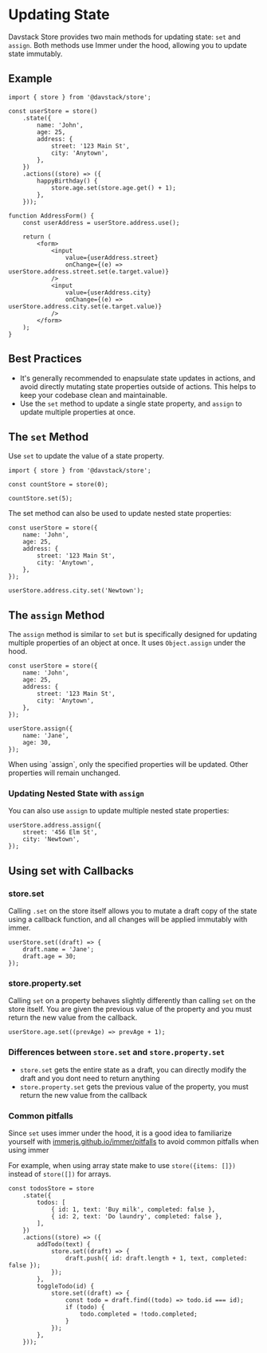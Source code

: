 
# Updating State

Davstack Store provides two main methods for updating state: `set` and `assign`. Both methods use Immer under the hood, allowing you to update state immutably.

## Example

```tsx
import { store } from '@davstack/store';

const userStore = store()
	.state({
		name: 'John',
		age: 25,
		address: {
			street: '123 Main St',
			city: 'Anytown',
		},
	})
	.actions((store) => ({
		happyBirthday() {
			store.age.set(store.age.get() + 1);
		},
	}));

function AddressForm() {
	const userAddress = userStore.address.use();

	return (
		<form>
			<input
				value={userAddress.street}
				onChange={(e) => userStore.address.street.set(e.target.value)}
			/>
			<input
				value={userAddress.city}
				onChange={(e) => userStore.address.city.set(e.target.value)}
			/>
		</form>
	);
}
```

## Best Practices

- It's generally recommended to enapsulate state updates in actions, and avoid directly mutating state properties outside of actions. This helps to keep your codebase clean and maintainable.
- Use the `set` method to update a single state property, and `assign` to update multiple properties at once.

## The `set` Method

Use `set` to update the value of a state property.

```tsx
import { store } from '@davstack/store';

const countStore = store(0);

countStore.set(5);
```

The set method can also be used to update nested state properties:

```tsx
const userStore = store({
	name: 'John',
	age: 25,
	address: {
		street: '123 Main St',
		city: 'Anytown',
	},
});

userStore.address.city.set('Newtown');
```

## The `assign` Method

The `assign` method is similar to `set` but is specifically designed for updating multiple properties of an object at once. It uses `Object.assign` under the hood.

```tsx
const userStore = store({
	name: 'John',
	age: 25,
	address: {
		street: '123 Main St',
		city: 'Anytown',
	},
});

userStore.assign({
	name: 'Jane',
	age: 30,
});
```

<Callout type="info" emoji="ℹ️">
	When using `assign`, only the specified properties will be updated. Other
	properties will remain unchanged.
</Callout>

### Updating Nested State with `assign`

You can also use `assign` to update multiple nested state properties:

```tsx
userStore.address.assign({
	street: '456 Elm St',
	city: 'Newtown',
});
```

## Using set with Callbacks

### store.set

Calling `.set` on the store itself allows you to mutate a draft copy of the state using a callback function, and all changes will be applied immutably with immer.

```tsx
userStore.set((draft) => {
	draft.name = 'Jane';
	draft.age = 30;
});
```

### store.property.set

Calling `set` on a property behaves slightly differently than calling `set` on the store itself.
You are given the previous value of the property and you must return the new value from the callback.

```tsx
userStore.age.set((prevAge) => prevAge + 1);
```

### Differences between `store.set` and `store.property.set`

- `store.set` gets the entire state as a draft, you can directly modify the draft and you dont need to return anything
- `store.property.set` gets the previous value of the property, you must return the new value from the callback

### Common pitfalls

Since `set` uses immer under the hood, it is a good idea to familiarize yourself with [immerjs.github.io/immer/pitfalls](https://immerjs.github.io/immer/pitfalls) to avoid common pitfalls when using immer

For example, when using array state make to use `store({items: []})` instead of `store([])` for arrays.

```tsx
const todosStore = store
	.state({
		todos: [
			{ id: 1, text: 'Buy milk', completed: false },
			{ id: 2, text: 'Do laundry', completed: false },
		],
	})
	.actions((store) => ({
		addTodo(text) {
			store.set((draft) => {
				draft.push({ id: draft.length + 1, text, completed: false });
			});
		},
		toggleTodo(id) {
			store.set((draft) => {
				const todo = draft.find((todo) => todo.id === id);
				if (todo) {
					todo.completed = !todo.completed;
				}
			});
		},
	}));
```
